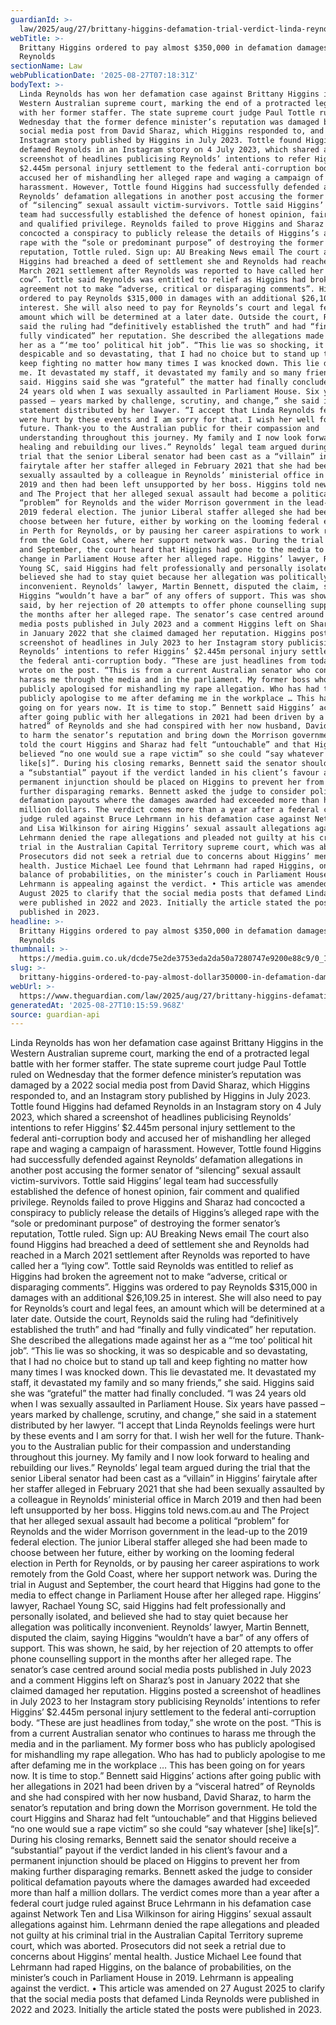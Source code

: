 ```yaml
---
guardianId: >-
  law/2025/aug/27/brittany-higgins-defamation-trial-verdict-linda-reynolds-victory-ntwnfb
webTitle: >-
  Brittany Higgins ordered to pay almost $350,000 in defamation damages to Linda
  Reynolds
sectionName: Law
webPublicationDate: '2025-08-27T07:18:31Z'
bodyText: >-
  Linda Reynolds has won her defamation case against Brittany Higgins in the
  Western Australian supreme court, marking the end of a protracted legal battle
  with her former staffer. The state supreme court judge Paul Tottle ruled on
  Wednesday that the former defence minister’s reputation was damaged by a 2022
  social media post from David Sharaz, which Higgins responded to, and an
  Instagram story published by Higgins in July 2023. Tottle found Higgins had
  defamed Reynolds in an Instagram story on 4 July 2023, which shared a
  screenshot of headlines publicising Reynolds’ intentions to refer Higgins’
  $2.445m personal injury settlement to the federal anti-corruption body and
  accused her of mishandling her alleged rape and waging a campaign of
  harassment. However, Tottle found Higgins had successfully defended against
  Reynolds’ defamation allegations in another post accusing the former senator
  of “silencing” sexual assault victim-survivors. Tottle said Higgins’ legal
  team had successfully established the defence of honest opinion, fair comment
  and qualified privilege. Reynolds failed to prove Higgins and Sharaz had
  concocted a conspiracy to publicly release the details of Higgins’s alleged
  rape with the “sole or predominant purpose” of destroying the former senator’s
  reputation, Tottle ruled. Sign up: AU Breaking News email The court also found
  Higgins had breached a deed of settlement she and Reynolds had reached in a
  March 2021 settlement after Reynolds was reported to have called her a “lying
  cow”. Tottle said Reynolds was entitled to relief as Higgins had broken the
  agreement not to make “adverse, critical or disparaging comments”. Higgins was
  ordered to pay Reynolds $315,000 in damages with an additional $26,109.25 in
  interest. She will also need to pay for Reynolds’s court and legal fees, an
  amount which will be determined at a later date. Outside the court, Reynolds
  said the ruling had “definitively established the truth” and had “finally and
  fully vindicated” her reputation. She described the allegations made against
  her as a “‘me too’ political hit job”. “This lie was so shocking, it was so
  despicable and so devastating, that I had no choice but to stand up tall and
  keep fighting no matter how many times I was knocked down. This lie devastated
  me. It devastated my staff, it devastated my family and so many friends,” she
  said. Higgins said she was “grateful” the matter had finally concluded. “I was
  24 years old when I was sexually assaulted in Parliament House. Six years have
  passed – years marked by challenge, scrutiny, and change,” she said in a
  statement distributed by her lawyer. “I accept that Linda Reynolds feelings
  were hurt by these events and I am sorry for that. I wish her well for the
  future. Thank-you to the Australian public for their compassion and
  understanding throughout this journey. My family and I now look forward to
  healing and rebuilding our lives.” Reynolds’ legal team argued during the
  trial that the senior Liberal senator had been cast as a “villain” in Higgins’
  fairytale after her staffer alleged in February 2021 that she had been
  sexually assaulted by a colleague in Reynolds’ ministerial office in March
  2019 and then had been left unsupported by her boss. Higgins told news.com.au
  and The Project that her alleged sexual assault had become a political
  “problem” for Reynolds and the wider Morrison government in the lead-up to the
  2019 federal election. The junior Liberal staffer alleged she had been made to
  choose between her future, either by working on the looming federal election
  in Perth for Reynolds, or by pausing her career aspirations to work remotely
  from the Gold Coast, where her support network was. During the trial in August
  and September, the court heard that Higgins had gone to the media to effect
  change in Parliament House after her alleged rape. Higgins’ lawyer, Rachael
  Young SC, said Higgins had felt professionally and personally isolated, and
  believed she had to stay quiet because her allegation was politically
  inconvenient. Reynolds’ lawyer, Martin Bennett, disputed the claim, saying
  Higgins “wouldn’t have a bar” of any offers of support. This was shown, he
  said, by her rejection of 20 attempts to offer phone counselling support in
  the months after her alleged rape. The senator’s case centred around social
  media posts published in July 2023 and a comment Higgins left on Sharaz’s post
  in January 2022 that she claimed damaged her reputation. Higgins posted a
  screenshot of headlines in July 2023 to her Instagram story publicising
  Reynolds’ intentions to refer Higgins’ $2.445m personal injury settlement to
  the federal anti-corruption body. “These are just headlines from today,” she
  wrote on the post. “This is from a current Australian senator who continues to
  harass me through the media and in the parliament. My former boss who has
  publicly apologised for mishandling my rape allegation. Who has had to
  publicly apologise to me after defaming me in the workplace … This has been
  going on for years now. It is time to stop.” Bennett said Higgins’ actions
  after going public with her allegations in 2021 had been driven by a “visceral
  hatred” of Reynolds and she had conspired with her now husband, David Sharaz,
  to harm the senator’s reputation and bring down the Morrison government. He
  told the court Higgins and Sharaz had felt “untouchable” and that Higgins
  believed “no one would sue a rape victim” so she could “say whatever [she]
  like[s]”. During his closing remarks, Bennett said the senator should receive
  a “substantial” payout if the verdict landed in his client’s favour and a
  permanent injunction should be placed on Higgins to prevent her from making
  further disparaging remarks. Bennett asked the judge to consider political
  defamation payouts where the damages awarded had exceeded more than half a
  million dollars. The verdict comes more than a year after a federal court
  judge ruled against Bruce Lehrmann in his defamation case against Network Ten
  and Lisa Wilkinson for airing Higgins’ sexual assault allegations against him.
  Lehrmann denied the rape allegations and pleaded not guilty at his criminal
  trial in the Australian Capital Territory supreme court, which was aborted.
  Prosecutors did not seek a retrial due to concerns about Higgins’ mental
  health. Justice Michael Lee found that Lehrmann had raped Higgins, on the
  balance of probabilities, on the minister’s couch in Parliament House in 2019.
  Lehrmann is appealing against the verdict. • This article was amended on 27
  August 2025 to clarify that the social media posts that defamed Linda Reynolds
  were published in 2022 and 2023. Initially the article stated the posts were
  published in 2023.
headline: >-
  Brittany Higgins ordered to pay almost $350,000 in defamation damages to Linda
  Reynolds
thumbnail: >-
  https://media.guim.co.uk/dcde75e2de3753eda2da50a7280747e9200e88c9/0_105_3162_1898/500.jpg
slug: >-
  brittany-higgins-ordered-to-pay-almost-dollar350000-in-defamation-damages-to-linda-reynolds
webUrl: >-
  https://www.theguardian.com/law/2025/aug/27/brittany-higgins-defamation-trial-verdict-linda-reynolds-victory-ntwnfb
generatedAt: '2025-08-27T10:15:59.968Z'
source: guardian-api
---
```

Linda Reynolds has won her defamation case against Brittany Higgins in the Western Australian supreme court, marking the end of a protracted legal battle with her former staffer. The state supreme court judge Paul Tottle ruled on Wednesday that the former defence minister’s reputation was damaged by a 2022 social media post from David Sharaz, which Higgins responded to, and an Instagram story published by Higgins in July 2023. Tottle found Higgins had defamed Reynolds in an Instagram story on 4 July 2023, which shared a screenshot of headlines publicising Reynolds’ intentions to refer Higgins’ $2.445m personal injury settlement to the federal anti-corruption body and accused her of mishandling her alleged rape and waging a campaign of harassment. However, Tottle found Higgins had successfully defended against Reynolds’ defamation allegations in another post accusing the former senator of “silencing” sexual assault victim-survivors. Tottle said Higgins’ legal team had successfully established the defence of honest opinion, fair comment and qualified privilege. Reynolds failed to prove Higgins and Sharaz had concocted a conspiracy to publicly release the details of Higgins’s alleged rape with the “sole or predominant purpose” of destroying the former senator’s reputation, Tottle ruled. Sign up: AU Breaking News email The court also found Higgins had breached a deed of settlement she and Reynolds had reached in a March 2021 settlement after Reynolds was reported to have called her a “lying cow”. Tottle said Reynolds was entitled to relief as Higgins had broken the agreement not to make “adverse, critical or disparaging comments”. Higgins was ordered to pay Reynolds $315,000 in damages with an additional $26,109.25 in interest. She will also need to pay for Reynolds’s court and legal fees, an amount which will be determined at a later date. Outside the court, Reynolds said the ruling had “definitively established the truth” and had “finally and fully vindicated” her reputation. She described the allegations made against her as a “‘me too’ political hit job”. “This lie was so shocking, it was so despicable and so devastating, that I had no choice but to stand up tall and keep fighting no matter how many times I was knocked down. This lie devastated me. It devastated my staff, it devastated my family and so many friends,” she said. Higgins said she was “grateful” the matter had finally concluded. “I was 24 years old when I was sexually assaulted in Parliament House. Six years have passed – years marked by challenge, scrutiny, and change,” she said in a statement distributed by her lawyer. “I accept that Linda Reynolds feelings were hurt by these events and I am sorry for that. I wish her well for the future. Thank-you to the Australian public for their compassion and understanding throughout this journey. My family and I now look forward to healing and rebuilding our lives.” Reynolds’ legal team argued during the trial that the senior Liberal senator had been cast as a “villain” in Higgins’ fairytale after her staffer alleged in February 2021 that she had been sexually assaulted by a colleague in Reynolds’ ministerial office in March 2019 and then had been left unsupported by her boss. Higgins told news.com.au and The Project that her alleged sexual assault had become a political “problem” for Reynolds and the wider Morrison government in the lead-up to the 2019 federal election. The junior Liberal staffer alleged she had been made to choose between her future, either by working on the looming federal election in Perth for Reynolds, or by pausing her career aspirations to work remotely from the Gold Coast, where her support network was. During the trial in August and September, the court heard that Higgins had gone to the media to effect change in Parliament House after her alleged rape. Higgins’ lawyer, Rachael Young SC, said Higgins had felt professionally and personally isolated, and believed she had to stay quiet because her allegation was politically inconvenient. Reynolds’ lawyer, Martin Bennett, disputed the claim, saying Higgins “wouldn’t have a bar” of any offers of support. This was shown, he said, by her rejection of 20 attempts to offer phone counselling support in the months after her alleged rape. The senator’s case centred around social media posts published in July 2023 and a comment Higgins left on Sharaz’s post in January 2022 that she claimed damaged her reputation. Higgins posted a screenshot of headlines in July 2023 to her Instagram story publicising Reynolds’ intentions to refer Higgins’ $2.445m personal injury settlement to the federal anti-corruption body. “These are just headlines from today,” she wrote on the post. “This is from a current Australian senator who continues to harass me through the media and in the parliament. My former boss who has publicly apologised for mishandling my rape allegation. Who has had to publicly apologise to me after defaming me in the workplace … This has been going on for years now. It is time to stop.” Bennett said Higgins’ actions after going public with her allegations in 2021 had been driven by a “visceral hatred” of Reynolds and she had conspired with her now husband, David Sharaz, to harm the senator’s reputation and bring down the Morrison government. He told the court Higgins and Sharaz had felt “untouchable” and that Higgins believed “no one would sue a rape victim” so she could “say whatever [she] like[s]”. During his closing remarks, Bennett said the senator should receive a “substantial” payout if the verdict landed in his client’s favour and a permanent injunction should be placed on Higgins to prevent her from making further disparaging remarks. Bennett asked the judge to consider political defamation payouts where the damages awarded had exceeded more than half a million dollars. The verdict comes more than a year after a federal court judge ruled against Bruce Lehrmann in his defamation case against Network Ten and Lisa Wilkinson for airing Higgins’ sexual assault allegations against him. Lehrmann denied the rape allegations and pleaded not guilty at his criminal trial in the Australian Capital Territory supreme court, which was aborted. Prosecutors did not seek a retrial due to concerns about Higgins’ mental health. Justice Michael Lee found that Lehrmann had raped Higgins, on the balance of probabilities, on the minister’s couch in Parliament House in 2019. Lehrmann is appealing against the verdict. • This article was amended on 27 August 2025 to clarify that the social media posts that defamed Linda Reynolds were published in 2022 and 2023. Initially the article stated the posts were published in 2023.
